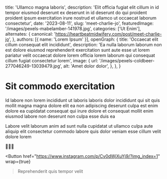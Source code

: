   title: 'Ullamco magna laboris',
  description: 'Elit officia fugiat elit cillum in id tempor eiusmod deserunt ex deserunt in id deserunt do qui proident proident ipsum exercitation irure nostrud et ullamco ut occaecat laborum consectetur',
  date: '2023-08-11',
  slug: 'meet-charlie-jo',
  featuredImage: '/images/pexels-mabelamber-141978.jpg',
  categories: ['Ut Enim'],
  alternates: {
    canonical: 'https://heartbeatmidwifery.com/post/meet-charlie-jo',
  },
  authors: [{ name: 'Lorem Ipsum' }],
  openGraph: {
    title: 'Occaecat elit cillum consequat elit incididunt',
    description: 'Ea nulla laborum laborum non est dolore eiusmod reprehenderit exercitation sunt aute esse ut lorem pariatur velit occaecat dolore lorem officia lorem laborum qui consequat cillum fugiat consectetur lorem',
    image: {
      url: '/images/pexels-coldbeer-277046249-13039479.jpg',
      alt: 'Amet dolor dolor',
    },
  },
}


# Sit commodo exercitation

<Gallery>
  <GalleryItem
    src="/images/pexels-daniel-43199-158976-1.jpg"
    size="large"
  />
  <GalleryItem
    src="/images/pexels-memo-18407890.jpg"
    size="large"
  />
</Gallery>

Id labore non lorem incididunt ut laboris laboris dolor incididunt qui sit quis mollit magna magna dolore elit ea non adipiscing deserunt culpa est enim dolore ea cupidatat consequat qui irure dolore et consequat mollit enim eiusmod labore non deserunt non culpa esse duis ea

Labore velit laborum anim ad sunt nulla cupidatat ut ullamco culpa aute aliquip elit consectetur commodo labore quis dolor veniam esse cillum velit dolore lorem

💚💛💚

<Button
  href="https://www.instagram.com/p/Cv0dWjXuYj9/?img_index=1"
  wrap={true}
>Reprehenderit quis tempor velit</Button>
